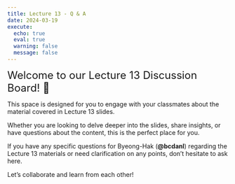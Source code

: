 ```yaml
---
title: Lecture 13 - Q & A
date: 2024-03-19
execute: 
  echo: true
  eval: true
  warning: false
  message: false
---
```


<font size = "5">Welcome to our Lecture 13 Discussion Board! 👋 </font>


This space is designed for you to engage with your classmates about the material covered in Lecture 13 slides.

Whether you are looking to delve deeper into the slides, share insights, or have questions about the content, this is the perfect place for you.

If you have any specific questions for Byeong-Hak (**@bcdanl**) regarding the Lecture 13 materials or need clarification on any points, don't hesitate to ask here. 

Let's collaborate and learn from each other!

